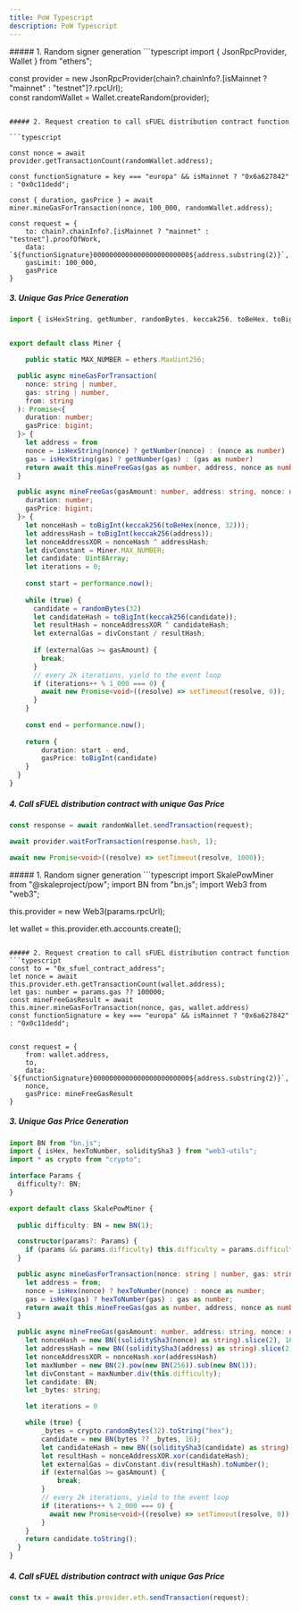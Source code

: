 ```yaml
---
title: PoW Typescript
description: PoW Typescript
---
```


<Tabs>
<TabItem label="ethers">
##### 1. Random signer generation
```typescript
import { JsonRpcProvider, Wallet } from "ethers";

const provider = new JsonRpcProvider(chain?.chainInfo?.[isMainnet ? "mainnet" : "testnet"]?.rpcUrl);											
const randomWallet = Wallet.createRandom(provider);
```

##### 2. Request creation to call sFUEL distribution contract function

```typescript

const nonce = await provider.getTransactionCount(randomWallet.address);

const functionSignature = key === "europa" && isMainnet ? "0x6a627842" : "0x0c11dedd";

const { duration, gasPrice } = await miner.mineGasForTransaction(nonce, 100_000, randomWallet.address);

const request = {
    to: chain?.chainInfo?.[isMainnet ? "mainnet" : "testnet"].proofOfWork,
    data: `${functionSignature}000000000000000000000000${address.substring(2)}`,
    gasLimit: 100_000,
    gasPrice
}
```

##### 3. Unique Gas Price Generation

```typescript
import { isHexString, getNumber, randomBytes, keccak256, toBeHex, toBigInt, ethers } from 'ethers'


export default class Miner {

	public static MAX_NUMBER = ethers.MaxUint256;

  public async mineGasForTransaction(
    nonce: string | number,
    gas: string | number,
    from: string
  ): Promise<{
  	duration: number;
  	gasPrice: bigint;
  }> {
    let address = from
    nonce = isHexString(nonce) ? getNumber(nonce) : (nonce as number)
    gas = isHexString(gas) ? getNumber(gas) : (gas as number)
    return await this.mineFreeGas(gas as number, address, nonce as number)
  }

  public async mineFreeGas(gasAmount: number, address: string, nonce: number): Promise<{
  	duration: number;
  	gasPrice: bigint;
  }> {
    let nonceHash = toBigInt(keccak256(toBeHex(nonce, 32)));
    let addressHash = toBigInt(keccak256(address));
    let nonceAddressXOR = nonceHash ^ addressHash;
    let divConstant = Miner.MAX_NUMBER;
    let candidate: Uint8Array;
    let iterations = 0;
    
    const start = performance.now();
    
    while (true) {
      candidate = randomBytes(32)
      let candidateHash = toBigInt(keccak256(candidate));
      let resultHash = nonceAddressXOR ^ candidateHash;
      let externalGas = divConstant / resultHash;
      
      if (externalGas >= gasAmount) {
        break;
      }
      // every 2k iterations, yield to the event loop
      if (iterations++ % 1_000 === 0) {
        await new Promise<void>((resolve) => setTimeout(resolve, 0));
      }
    }
    
    const end = performance.now();
    
    return {
    	duration: start - end,
    	gasPrice: toBigInt(candidate)
    }
  }
}
```

##### 4. Call sFUEL distribution contract with unique Gas Price

```typescript
const response = await randomWallet.sendTransaction(request);

await provider.waitForTransaction(response.hash, 1);

await new Promise<void>((resolve) => setTimeout(resolve, 1000));
```
</TabItem>
<TabItem label="web3js">
##### 1. Random signer generation
```typescript
import SkalePowMiner from "@skaleproject/pow";
import BN from "bn.js";
import Web3 from "web3";


this.provider = new Web3(params.rpcUrl);

let wallet = this.provider.eth.accounts.create();
```

##### 2. Request creation to call sFUEL distribution contract function
```typescript
const to = "0x_sfuel_contract_address";
let nonce = await this.provider.eth.getTransactionCount(wallet.address);
let gas: number = params.gas ?? 100000;
const mineFreeGasResult = await this.miner.mineGasForTransaction(nonce, gas, wallet.address)
const functionSignature = key === "europa" && isMainnet ? "0x6a627842" : "0x0c11dedd";


const request = {
    from: wallet.address,
    to,
    data: `${functionSignature}000000000000000000000000${address.substring(2)}`,
    nonce,
    gasPrice: mineFreeGasResult
}
```

##### 3. Unique Gas Price Generation
```typescript
import BN from "bn.js";
import { isHex, hexToNumber, soliditySha3 } from "web3-utils";
import * as crypto from "crypto";

interface Params {
  difficulty?: BN;
}

export default class SkalePowMiner {
  
  public difficulty: BN = new BN(1);

  constructor(params?: Params) {
    if (params && params.difficulty) this.difficulty = params.difficulty;
  }

  public async mineGasForTransaction(nonce: string | number, gas: string | number, from: string, bytes?: string) : Promise<any> {
    let address = from;
    nonce = isHex(nonce) ? hexToNumber(nonce) : nonce as number;
    gas = isHex(gas) ? hexToNumber(gas) : gas as number;
    return await this.mineFreeGas(gas as number, address, nonce as number, bytes);
  }

  public async mineFreeGas(gasAmount: number, address: string, nonce: number, bytes?: string) {
    let nonceHash = new BN((soliditySha3(nonce) as string).slice(2), 16);
    let addressHash = new BN((soliditySha3(address) as string).slice(2), 16);
    let nonceAddressXOR = nonceHash.xor(addressHash)
    let maxNumber = new BN(2).pow(new BN(256)).sub(new BN(1));
    let divConstant = maxNumber.div(this.difficulty);
    let candidate: BN;
    let _bytes: string;

    let iterations = 0

    while (true) {
        _bytes = crypto.randomBytes(32).toString("hex");
        candidate = new BN(bytes ?? _bytes, 16);
        let candidateHash = new BN((soliditySha3(candidate) as string).slice(2), 16);
        let resultHash = nonceAddressXOR.xor(candidateHash);
        let externalGas = divConstant.div(resultHash).toNumber();
        if (externalGas >= gasAmount) {
            break;
        }
        // every 2k iterations, yield to the event loop
        if (iterations++ % 2_000 === 0) {
          await new Promise<void>((resolve) => setTimeout(resolve, 0));
        }
    }
    return candidate.toString();
  }
}
```

##### 4. Call sFUEL distribution contract with unique Gas Price
```typescript
const tx = await this.provider.eth.sendTransaction(request);

```

</TabItem>
</Tabs>